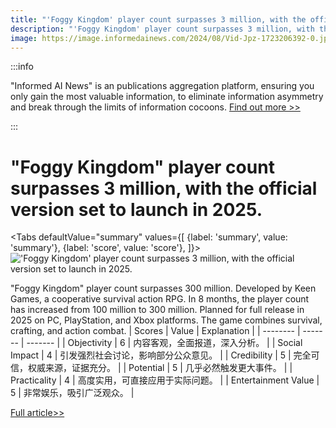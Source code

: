 ```yaml
---
title: "'Foggy Kingdom' player count surpasses 3 million, with the official version set to launch in 2025."
description: "'Foggy Kingdom' player count surpasses 3 million, with the official version set to launch in 2025."
image: https://image.informedainews.com/2024/08/Vid-Jpz-1723206392-0.jpg
---
```



:::info

"Informed AI News" is an publications aggregation platform, ensuring you only gain the most valuable information, to eliminate information asymmetry and break through the limits of information cocoons.  [Find out more >>](/)

:::

# "Foggy Kingdom" player count surpasses 3 million, with the official version set to launch in 2025.


<Tabs
	defaultValue="summary"
	values={[
	{label: 'summary', value: 'summary'},
	{label: 'score', value: 'score'},
]}>
<TabItem value="summary">
<img
  src="https://image.informedainews.com/2024/08/Vid-Jpz-1723206392-0.jpg"
  alt="'Foggy Kingdom' player count surpasses 3 million, with the official version set to launch in 2025."
/>



"Foggy Kingdom" player count surpasses 300 million.
Developed by Keen Games, a cooperative survival action RPG.
In 8 months, the player count has increased from 100 million to 300 million.
Planned for full release in 2025 on PC, PlayStation, and Xbox platforms.
The game combines survival, crafting, and action combat.
</TabItem>
<TabItem value="score">
	| Scores     | Value   | Explanation |
	| -------- | ------- | ------- |
	| Objectivity  | 6    | 内容客观，全面报道，深入分析。    |
	| Social Impact | 4     | 引发强烈社会讨论，影响部分公众意见。    |
	| Credibility    | 5    | 完全可信，权威来源，证据充分。    |
	| Potential    | 5    | 几乎必然触发更大事件。    |
	| Practicality    | 4    | 高度实用，可直接应用于实际问题。    |
	| Entertainment Value    | 5    | 非常娱乐，吸引广泛观众。    |
</TabItem>
</Tabs>

[Full article>>](https://www.gcores.com/articles/186404)
